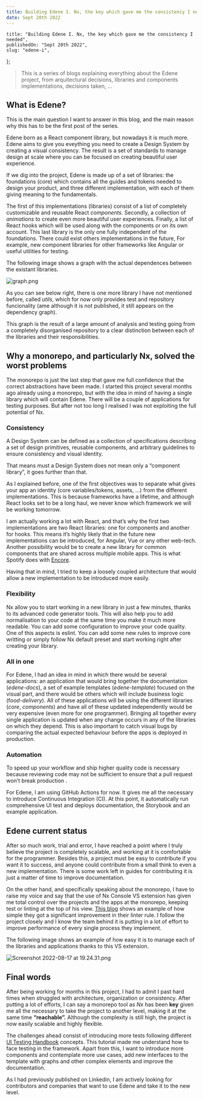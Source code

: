 ```yaml
---
title: Building Edene I. Nx, the key which gave me the consistency I needed
date: Sept 20th 2022
---
```


	title: "Building Edene I. Nx, the key which gave me the consistency I needed",
	publishedOn: "Sept 20th 2022",
	slug: "edene-i",
};

> This is a series of blogs explaining everything about the Edene project, from arquitectural decisions, libraries and components implementations, decisions taken, …

## What is Edene?

This is the main question I want to answer in this blog, and the main reason why this has to be the first post of the series.

Edene born as a React component library, but nowadays it is much more. Edene aims to give you eveything you need to create a Design System by creating a visual consistency. The result is a set of standards to manage design at scale where you can be focused on creating beautiful user experience.

If we dig into the project, Edene is made up of a set of libraries: the foundations (core) which contains all the guides and tokens needed to design your product, and three different implementation, with each of them giving meaning to the fundamentals.

The first of this implementations (libraries) consist of a list of completely customizable and reusable React _components_. Secondly, a collection of _animations_ to create even more beautiful user experiences. Finally, a list of React hooks which will be used along with the components or on its own account. This last library is the only one fully independent of the foundations. There could exist others implementations in the future, For example, new component libraries for other frameworks like Angular or useful utilities for testing.

The following image shows a graph with the actual dependences between the existant libraries.

![graph.png](/blogs/edene-i/graph.png)

As you can see below right, there is one more library I have not mentioned before, called _utils_, which for now only provides test and repository funcionality (ame although it is not published, it still appears on the dependency graph).

This graph is the result of a large amount of analysis and testing going from a completely disorganised repository to a clear distinction between each of the libraries and their responsibilities.

## Why a monorepo, and particularly Nx, solved the worst problems

The monorepo is just the last step that gave me full confidence that the correct abstractions have been made. I started this project several months ago already using a monorepo, but with the idea in mind of having a single library which will contain Edene. There will be a couple of applications for testing purposes. But after not too long I realised I was not exploiting the full potential of Nx.

### Consistency

A Design System can be defined as a collection of specifications describing a set of design primitives, reusable components, and arbitrary guidelines to ensure consistency and visual identity.

That means must a Design System does not mean only a “component library”, it goes further than that.

As I explained before, one of the first objectives was to separate what gives your app an identity (core variables/tokens, assets, …) from the different implementations. This is because frameworks have a lifetime, and although React looks set to be a long haul, we never know which framework we will be working tomorrow.

I am actually working a lot with React, and that’s why the first two implementations are two React libraries: one for components and another for hooks. This means it’s highly likely that in the future new implementations can be introduced, for Angular, Vue or any other web-tech. Another possibility would be to create a new library for common components that are shared across multiple mobile apps. This is what Spotify does with [Encore](https://spotify.design/article/reimagining-design-systems-at-spotify).

Having that in mind, I tried to keep a loosely coupled architecture that would allow a new implementation to be introduced more easily.

### Flexibility

Nx allow you to start working in a new library in just a few minutes, thanks to its advanced code generator tools. This will also help you to add normalisation to your code at the same time you make it much more readable. You can add some configuration to improve your code quality. One of this aspects is eslint. You can add some new rules to improve core writting or simply follow Nx default preset and start working right after creating your library.

### All in one

For Edene, I had an idea in mind in which there would be several applications: an application that would bring together the documentation (_edene-docs_), a set of example templates (_edene-template_) focused on the visual part, and there would be others which will include business logic (f*ood-delivery*). All of these applications will be using the different libraries (_core_, _components_) and have all of these updated independently would be very expensive (even more for one programmer). Bringing all together every single application is updated when any change occurs in any of the libraries on which they depend. This is also important to catch visual bugs by comparing the actual expected behaviour before the apps is deployed in production.

### Automation

To speed up your workflow and ship higher quality code is necessary because reviewing code may not be sufficient to ensure that a pull request won’t break production .

For Edene, I am using GitHub Actions for now. It gives me all the necessary to introduce Continuous Integration (CI). At this point, it automatically run comprehensive UI test and deploys documentation, the Storybook and an example application.

## Edene current status

After so much work, trial and error, I have reached a point where I truly believe the project is completely scalable, and working at it is comfortable for the programmer. Besides this, a project must be easy to contribute if you want it to success, and anyone could contribute from a small think to even a new implementation. There is some work left in guides for contributing it is just a matter of time to improve documentation.

On the other hand, and specifically speaking about the monorepo, I have to raise my voice and say that the use of Nx Console VS extension has given me total control over the projects and the apps at the monorepo, keeping test or linting at the top of his view. [This blog](https://medium.com/nrwl/the-butterfly-effect-how-we-gave-linter-100x-boost-71a516750d19) shows an example of how simple they got a significant improvement in their linter rule. I follow the project closely and I know the team behind it is putting in a lot of effort to improve performance of every single process they implement.

The following image shows an example of how easy it is to manage each of the libraries and applications thanks to this VS extension.

![Screenshot 2022-08-17 at 19.24.31.png](/blogs/edene-i/folders.png)

## Final words

After being working for months in this project, I had to admit I past hard times when struggled with architecture, organization or consistency. After putting a lot of efforts, I can say a monorepo tool as _Nx_ has been **key** given me all the necessary to take the project to another level, making it at the same time **“reachable”.** Although the complexity is still high, the project is now easily scalable and highly flexible.

The challenges ahead consist of introducing more tests following different [UI Testing Handbook](https://storybook.js.org/tutorials/ui-testing-handbook/react/en/introduction/) concepts. This tutorial made me understand how to face testing in the framework. Apart from this, I want to introduce more components and contemplate more use cases, add new interfaces to the template with graphs and other complex elements and improve the documentation.

As I had previously published on Linkedin, I am actively looking for contributors and companies that want to use Edene and take it to the new level.
